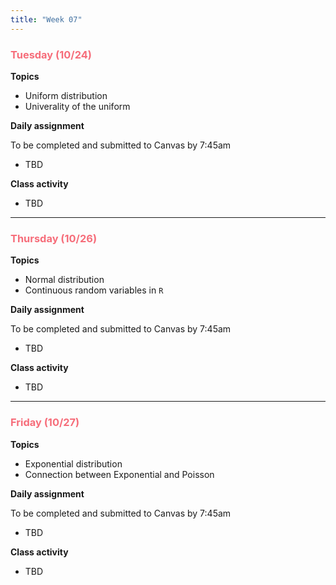 ```yaml
---
title: "Week 07"
---
```


::: {style="color: #F66D7A"}
### Tuesday (10/24)
:::

**Topics**

-   Uniform distribution
-   Univerality of the uniform

**Daily assignment**

To be completed and submitted to Canvas by 7:45am

-   TBD

**Class activity**

-   TBD

------------------------------------------------------------------------

::: {style="color: #F66D7A"}
### Thursday (10/26)
:::

**Topics**

-   Normal distribution
-   Continuous random variables in `R`

**Daily assignment**

To be completed and submitted to Canvas by 7:45am

-   TBD

**Class activity**

-   TBD

------------------------------------------------------------------------

::: {style="color: #F66D7A"}
### Friday (10/27)
:::

**Topics**

-   Exponential distribution
-   Connection between Exponential and Poisson

**Daily assignment**

To be completed and submitted to Canvas by 7:45am

-   TBD

**Class activity**

-   TBD
